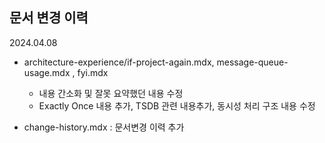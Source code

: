 ## 문서 변경 이력

2024.04.08

- architecture-experience/if-project-again.mdx, message-queue-usage.mdx , fyi.mdx 
  - 내용 간소화 및 잘못 요약했던 내용 수정
  - Exactly Once 내용 추가, TSDB 관련 내용추가, 동시성 처리 구조 내용 수정

- change-history.mdx : 문서변경 이력 추가

 <br/>



